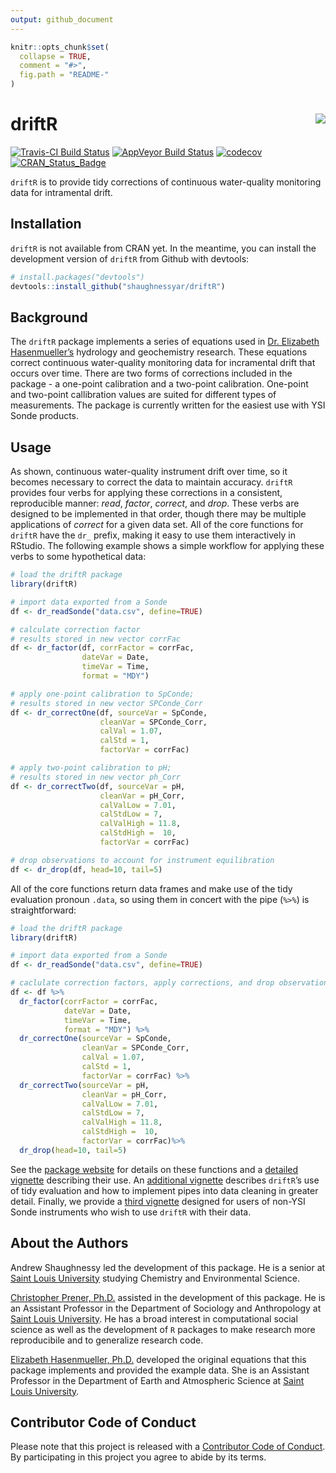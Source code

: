 ```yaml
---
output: github_document
---
```


<!-- README.md is generated from README.Rmd. Please edit that file -->

```r
knitr::opts_chunk$set(
  collapse = TRUE,
  comment = "#>",
  fig.path = "README-"
)
```

# driftR  <img src="man/figures/logo.png" align="right" />

[![Travis-CI Build Status](https://travis-ci.org/shaughnessyar/driftR.svg?branch=master)](https://travis-ci.org/shaughnessyar/driftR)
[![AppVeyor Build Status](https://ci.appveyor.com/api/projects/status/github/shaughnessyar/driftR?branch=master&svg=true)](https://ci.appveyor.com/project/shaughnessyar/driftR)
[![codecov](https://codecov.io/gh/shaughnessyar/driftR/branch/master/graph/badge.svg)](https://codecov.io/gh/shaughnessyar/driftR)
[![CRAN_Status_Badge](http://www.r-pkg.org/badges/version/driftR)](https://cran.r-project.org/package=driftR)

`driftR` is to provide tidy corrections of continuous water-quality monitoring data for intramental drift.

## Installation

`driftR` is not available from CRAN yet. In the meantime, you can install the development version of `driftR` from Github with devtools:

```r
# install.packages("devtools")
devtools::install_github("shaughnessyar/driftR")
```

## Background
The `driftR` package implements a series of equations used in [Dr. Elizabeth Hasenmueller's](https://hasenmuellerlab.weebly.com) hydrology and geochemistry research. These equations correct continuous water-quality monitoring data for incramental drift that occurs over time. There are two forms of corrections included in the package - a one-point calibration and a two-point calibration. One-point and two-point callibration values are suited for different types of measurements. The package is currently written for the easiest use with YSI Sonde products. 

## Usage
As shown, continuous water-quality instrument drift over time, so it becomes necessary to correct the data to maintain accuracy. `driftR` provides four verbs for applying these corrections in a consistent, reproducible manner: *read*, *factor*, *correct*, and *drop*. These verbs are designed to be implemented in that order, though there may be multiple applications of *correct* for a given data set. All of the core functions for `driftR` have the `dr_` prefix, making it easy to use them interactively in RStudio. The following example shows a simple workflow for applying these verbs to some hypothetical data:

```r
# load the driftR package
library(driftR)

# import data exported from a Sonde 
df <- dr_readSonde("data.csv", define=TRUE)

# calculate correction factor
# results stored in new vector corrFac
df <- dr_factor(df, corrFactor = corrFac, 
                dateVar = Date, 
                timeVar = Time, 
                format = "MDY")

# apply one-point calibration to SpConde;
# results stored in new vector SPConde_Corr
df <- dr_correctOne(df, sourceVar = SpConde, 
                    cleanVar = SPConde_Corr, 
                    calVal = 1.07, 
                    calStd = 1, 
                    factorVar = corrFac)

# apply two-point calibration to pH;
# results stored in new vector ph_Corr
df <- dr_correctTwo(df, sourceVar = pH, 
                    cleanVar = pH_Corr, 
                    calValLow = 7.01, 
                    calStdLow = 7,
                    calValHigh = 11.8, 
                    calStdHigh =  10, 
                    factorVar = corrFac)

# drop observations to account for instrument equilibration
df <- dr_drop(df, head=10, tail=5)
```

All of the core functions return data frames and make use of the tidy evaluation pronoun `.data`, so using them in concert with the pipe (`%>%`) is straightforward:

```r
# load the driftR package
library(driftR)

# import data exported from a Sonde 
df <- dr_readSonde("data.csv", define=TRUE)

# caclulate correction factors, apply corrections, and drop observations
df <- df %>%
  dr_factor(corrFactor = corrFac, 
            dateVar = Date, 
            timeVar = Time, 
            format = "MDY") %>%
  dr_correctOne(sourceVar = SpConde, 
                cleanVar = SPConde_Corr, 
                calVal = 1.07, 
                calStd = 1, 
                factorVar = corrFac) %>%
  dr_correctTwo(sourceVar = pH, 
                cleanVar = pH_Corr, 
                calValLow = 7.01, 
                calStdLow = 7,
                calValHigh = 11.8, 
                calStdHigh =  10, 
                factorVar = corrFac)%>%
  dr_drop(head=10, tail=5)
```

See the [package website](https://shaughnessyar.github.io/driftR/) for details on these functions and a [detailed vignette](https://shaughnessyar.github.io/driftR/articles/driftR.html) describing their use. An [additional vignette]() describes `driftR`'s use of tidy evaluation and how to implement pipes into data cleaning in greater detail. Finally, we provide a [third vignette]() designed for users of non-YSI Sonde instruments who wish to use `driftR` with their data.

## About the Authors
Andrew Shaughnessy led the development of this package. He is a senior at [Saint Louis University](https://www.slu.edu) studying Chemistry and Environmental Science.

[Christopher Prener, Ph.D.](https://chris-prener.github.io) assisted in the development of this package. He is an Assistant Professor in the Department of Sociology and Anthropology at [Saint Louis University](https://www.slu.edu). He has a broad interest in computational social science as well as the development of `R` packages to make research more reproducibile and to generalize research code.

[Elizabeth Hasenmueller, Ph.D.](https://hasenmuellerlab.weebly.com) developed the original equations that this package implements and provided the example data. She is an Assistant Professor in the Department of Earth and Atmospheric Science at [Saint Louis University](https://www.slu.edu).

## Contributor Code of Conduct
Please note that this project is released with a [Contributor Code of Conduct](https://github.com/shaughnessyar/driftR/blob/master/CONDUCT.md). By participating in this project you agree to abide by its terms.

